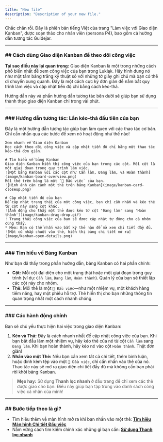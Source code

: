 ```yaml
---
title: "New file"
description: "Description of your new file."
---
```


Chắc chắn rồi. Đây là phiên bản tiếng Việt của trang "Làm việc với Giao diện Kanban", được soạn thảo cho nhân viên (persona P4), bao gồm cả hướng dẫn tương tác Guidejar.

-----

### \#\# **Cách dùng Giao diện Kanban để theo dõi công việc**

**Tại sao điều này lại quan trọng:** Giao diện Kanban là một trong những cách phổ biến nhất để xem công việc của bạn trong Luklak. Hãy hình dung nó như một tấm bảng trắng kỹ thuật số với những tờ giấy ghi chú mà bạn có thể di chuyển xung quanh. Đây là một cách cực kỳ đơn giản để nắm bắt quy trình làm việc và cập nhật tiến độ chỉ bằng cách kéo-thả.

Hướng dẫn này và phần hướng dẫn tương tác bên dưới sẽ giúp bạn sử dụng thành thạo giao diện Kanban chỉ trong vài phút.

-----

### \#\#\# **Hướng dẫn tương tác: Lần kéo-thả đầu tiên của bạn**

Đây là một hướng dẫn tương tác giúp bạn làm quen với các thao tác cơ bản. Chỉ cần nhấn qua các bước để xem nó hoạt động như thế nào\!

```guidejar
Xem nhanh về Giao diện Kanban
Học cách theo dõi công việc và cập nhật tiến độ chỉ bằng một thao tác kéo-thả đơn giản.

# Tìm hiểu về bảng Kanban
Giao diện Kanban hiển thị công việc của bạn trong các cột. Mỗi cột là một giai đoạn trong quy trình làm việc.
![Một bảng Kanban với các cột như Cần làm, Đang làm, và Hoàn thành](image/kanban-board-overview.png)
Mỗi thẻ trên bảng là một `🧊 Đầu việc` của bạn.
![Hình ảnh cận cảnh một thẻ trên bảng Kanban](image/kanban-card-closeup.png)

# Cập nhật tiến độ của bạn
Để cập nhật trạng thái của một công việc, bạn chỉ cần nhấn và kéo thẻ từ cột này sang cột khác.
![Ảnh động cho thấy một thẻ được kéo từ cột 'Đang làm' sang 'Hoàn thành'](image/kanban-drag-drop.gif)
! Trạng thái công việc của bạn sẽ được cập nhật tự động cho cả nhóm cùng thấy.
* Mẹo: Bạn có thể nhấn vào bất kỳ thẻ nào để mở xem chi tiết đầy đủ.
![Một cú nhấp chuột vào thẻ, hiển thị bảng chi tiết mở ra](image/kanban-open-details.png)
```

-----

### \#\#\# **Tìm hiểu về Bảng Kanban**

Như bạn đã thấy trong phần hướng dẫn, bảng Kanban có hai phần chính:

  * **Cột:** Mỗi cột đại diện cho một trạng thái hoặc một giai đoạn trong quy trình (ví dụ: `Cần làm`, `Đang làm`, `Hoàn thành`). Quản lý của bạn sẽ thiết lập các cột này cho nhóm.
  * **Thẻ:** Mỗi thẻ là một `🧊 Đầu việc`—như một nhiệm vụ, một khách hàng tiềm năng, hay một phiếu hỗ trợ. Thẻ hiển thị cho bạn những thông tin quan trọng nhất một cách nhanh chóng.

-----

### \#\#\# **Các hành động chính**

Bạn sẽ chủ yếu thực hiện hai việc trong giao diện Kanban:

1.  **Kéo và Thả:** Đây là cách nhanh nhất để cập nhật công việc của bạn. Khi bạn bắt đầu làm một nhiệm vụ, hãy kéo thẻ của nó từ cột `Cần làm` sang `Đang làm`. Khi bạn hoàn thành, hãy kéo nó vào cột `Hoàn thành`. Thật đơn giản\!
2.  **Nhấn vào một Thẻ:** Nếu bạn cần xem tất cả chi tiết, thêm bình luận, hoặc đính kèm tệp vào một `🧊 Đầu việc`, chỉ cần nhấn vào thẻ của nó. Thao tác này sẽ mở ra giao diện chi tiết đầy đủ mà không cần bạn phải rời khỏi bảng Kanban.

> **Mẹo hay:** Sử dụng **Thanh lọc nhanh** ở đầu trang để chỉ xem các thẻ được giao cho bạn. Điều này giúp bạn tập trung vào danh sách công việc cá nhân của mình\!

-----

### \#\# **Bước tiếp theo là gì?**

  * Tìm hiểu thêm về màn hình mở ra khi bạn nhấn vào một thẻ: **[Tìm hiểu Màn hình Chi tiết Đầu việc](https://www.google.com/search?q=./working-with-objects/object-detail-screen.mdx)**
  * Nắm vững cách tìm kiếm chính xác những gì bạn cần: **[Sử dụng Thanh lọc nhanh](https://www.google.com/search?q=./search-and-filter/quick-filter-bar.mdx)**